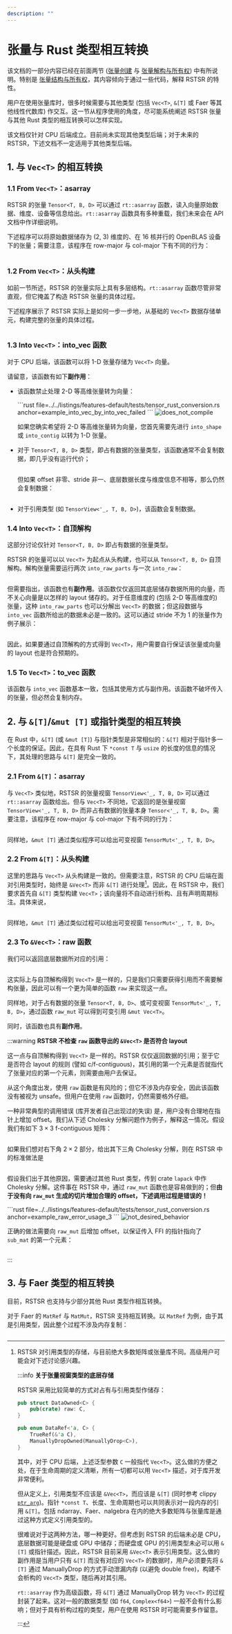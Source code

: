 ```yaml
---
description: ""
---
```



# 张量与 Rust 类型相互转换

该文档的一部分内容已经在前面两节 ([张量创建](01-tensor_creation.mdx) 与 [张量解构与所有权](02-structure_and_ownership.mdx)) 中有所说明。特别是 [张量结构与所有权](02-structure_and_ownership.mdx)，其内容倾向于通过一些代码，解释 RSTSR 的特性。

用户在使用张量库时，很多时候需要与其他类型 (包括 `Vec<T>`, `&[T]` 或 Faer 等其他线性代数库) 作交互。这一节从程序使用的角度，尽可能系统阐述 RSTSR 张量与其他 Rust 类型的相互转换可以怎样实现。

该文档仅针对 CPU 后端成立。目前尚未实现其他类型后端；对于未来的 RSTSR，下述文档不一定适用于其他类型后端。

## 1. 与 `Vec<T>` 的相互转换

### 1.1 From `Vec<T>`：asarray

RSTSR 的张量 `Tensor<T, B, D>` 可以通过 `rt::asarray` 函数，读入向量原始数据、维度、设备等信息给出。`rt::asarray` 函数具有多种重载，我们未来会在 API 文档中作详细说明。

下述程序可以将原始数据储存为 (2, 3) 维度的、在 16 核并行的 OpenBLAS 设备下的张量；需要注意，该程序在 row-major 与 col-major 下有不同的行为：
```rust file=../../listings/features-default/tests/tensor_rust_conversion.rs anchor=example_from_vec_by_asarray
```

### 1.2 From `Vec<T>`：从头构建

如前一节所述，RSTSR 的张量实际上具有多层结构。`rt::asarray` 函数尽管非常直观，但它掩盖了构造 RSTSR 张量的具体过程。

下述程序展示了 RSTSR 实际上是如何一步一步地，从基础的 `Vec<T>` 数据存储单元，构建完整的张量的具体过程。
```rust file=../../listings/features-default/tests/tensor_rust_conversion.rs anchor=example_from_vec_by_scratch
```

### 1.3 Into `Vec<T>`：into_vec 函数

对于 CPU 后端，该函数可以将 1-D 张量存储为 `Vec<T>` 向量。

请留意，该函数有如下**副作用**：

- 该函数禁止处理 2-D 等高维张量转为向量：

    <div className="ferris-overlay">
    ```rust file=../../listings/features-default/tests/tensor_rust_conversion.rs anchor=example_into_vec_by_into_vec_failed
    ```
    <img src={useBaseUrl("/img/ferris/does_not_compile.svg")} alt="does_not_compile" title="无法编译！" /> </div>

    如果您确实希望将 2-D 等高维张量转为向量，您首先需要先进行 `into_shape` 或 `into_contig` 以转为 1-D 张量。

- 对于 `Tensor<T, B, D>` 类型，即占有数据的张量类型，该函数通常不会复制数据，即几乎没有运行代价；

    ```rust file=../../listings/features-default/tests/tensor_rust_conversion.rs anchor=example_into_vec_by_into_vec
    ```

    但如果 offset 非零、stride 非一、底层数据长度与维度信息不相等，那么仍然会复制数据：

    ```rust file=../../listings/features-default/tests/tensor_rust_conversion.rs anchor=example_into_vec_by_into_vec_cloned
    ```

- 对于引用类型 (如 `TensorView<'_, T, B, D>`)，该函数会复制数据。

### 1.4 Into `Vec<T>`：自顶解构

这部分讨论仅针对 `Tensor<T, B, D>` 即占有数据的张量类型。

RSTSR 的张量可以以 `Vec<T>` 为起点从头构建，也可以从 `Tensor<T, B, D>` 自顶解构。解构张量需要运行两次 `into_raw_parts` 与一次 `into_raw`：

```rust file=../../listings/features-default/tests/tensor_rust_conversion.rs anchor=example_into_vec_destruct
```

但需要指出，该函数也有**副作用**。该函数仅仅返回其底层储存数据所用的向量，而不关心向量是以怎样的 layout 储存的。对于任意维度的 (包括 2-D 等高维度的) 张量，这种 `into_raw_parts` 也可以分解出 `Vec<T>` 的数据；但这段数据与 `into_vec` 函数所给出的数据未必是一致的。这可以通过 stride 不为 1 的张量作为例子展示：

```rust file=../../listings/features-default/tests/tensor_rust_conversion.rs anchor=example_into_vec_destruct_warn
```

因此，如果要通过自顶解构的方式得到 `Vec<T>`，用户需要自行保证该张量或向量的 layout 也是符合预期的。

### 1.5 To `Vec<T>`：to_vec 函数

该函数与 `into_vec` 函数基本一致，包括其使用方式与副作用。该函数不破坏传入的张量，但必然会复制内存。

## 2. 与 `&[T]`/`&mut [T]` 或指针类型的相互转换

在 Rust 中，`&[T]` (或 `&mut [T]`) 与指针类型是非常相似的：`&[T]` 相对于指针多一个长度的保证。因此，在具有 Rust 下 `*const T` 与 `usize` 的长度的信息的情况下，其处理的思路与 `&[T]` 是完全一致的。

### 2.1 From `&[T]`：asarray

与 `Vec<T>` 类似地，RSTSR 的张量视窗 `TensorView<'_, T, B, D>` 可以通过 `rt::asarray` 函数给出。但与 `Vec<T>` 不同地，它返回的是张量视窗 `TensorView<'_, T, B, D>` 而非占有数据的张量本身 `Tensor<'_, T, B, D>`。需要注意，该程序在 row-major 与 col-major 下有不同的行为：

```rust file=../../listings/features-default/tests/tensor_rust_conversion.rs anchor=example_from_ref_by_asarray
```

同样地，`&mut [T]` 通过类似程序可以给出可变视窗 `TensorMut<'_, T, B, D>`。

### 2.2 From `&[T]`：从头构建

这里的思路与 `Vec<T>` 从头构建是一致的。但需要注意，RSTSR 的 CPU 后端在面对引用类型时，始终是 `&Vec<T>` 而非 `&[T]` 进行处理[^1]。因此，在 RSTSR 中，我们要求首先自 `&[T]` 类型构建 `Vec<T>`；该向量将不自动进行析构、且有声明周期标注。具体来说，

```rust file=../../listings/features-default/tests/tensor_rust_conversion.rs anchor=example_from_ref_by_scratch
```

同样地，`&mut [T]` 通过类似过程可以给出可变视窗 `TensorMut<'_, T, B, D>`。

[^1]: RSTSR 对引用类型的存储，与目前绝大多数矩阵或张量库不同。高级用户可能会对下述讨论感兴趣。

    :::info **关于张量视窗类型的底层存储**

    RSTSR 采用比较简单的方式对占有与引用类型作储存：
    ```rust
    pub struct DataOwned<C> {
        pub(crate) raw: C,
    }

    pub enum DataRef<'a, C> {
        TrueRef(&'a C),
        ManuallyDropOwned(ManuallyDrop<C>),
    }
    ```
    其中，对于 CPU 后端，上述泛型参数 `C` 一般指代 `Vec<T>`。这么做的方便之处，在于生命周期的定义清晰，所有一切都可以用 `Vec<T>` 描述，对于库开发非常便利。

    但从定义上，引用类型不应该是 `&Vec<T>`，而应该是 `&[T]` (同时参考 clippy [`ptr_arg`](https://rust-lang.github.io/rust-clippy/master/index.html#ptr_arg))。指针 `*const T`、长度、生命周期也可以共同表示对一段内存的引用 `&[T]`。包括 ndarray、Faer、nalgebra 在内的绝大多数矩阵与张量库是通过这种方式定义引用类型的。

    很难说对于这两种方法，哪一种更好。但考虑到 RSTSR 的后端未必是 CPU，底层数据可能是硬盘或 GPU 中储存；而硬盘或 GPU 的引用类型未必可以用 `&[T]` 或指针描述。因此，RSTSR 目前采用 `&Vec<T>` 表示引用类型。这么做的副作用是当用户只有 `&[T]` 而没有对应的 `Vec<T>` 的数据时，用户必须要先将 `&[T]` 通过 ManuallyDrop 的方式手动泄漏内存 (以避免 double free)，构建不会析构的 `Vec<T>` 类型，随后再对其引用。

    `rt::asarray` 作为高级函数，将 `&[T]` 通过 ManuallyDrop 转为 `Vec<T>` 的过程封装了起来。这对一般的数据类型 (如 `f64`, `Complex<f64>`) 一般不会有什么影响；但对于具有析构过程的类型，用户在使用 RSTSR 时可能需要多作留意。

    :::

### 2.3 To `&Vec<T>`：raw 函数

我们可以返回底层数据所对应的引用：

```rust file=../../listings/features-default/tests/tensor_rust_conversion.rs anchor=example_to_ref_by_raw
```

这实际上与自顶解构得到 `Vec<T>` 是一样的，只是我们只需要获得引用而不需要解构张量，因此可以有一个更为简单的函数 `raw` 来实现这一点。

同样地，对于占有数据的张量 `Tensor<T, B, D>`、或可变视窗 `TensorMut<'_, T, B, D>`，通过函数 `raw_mut` 可以得到可变引用 `&mut Vec<T>`。

同时，该函数也具有**副作用**。

:::warning **RSTSR 不检查 `raw` 函数导出的 `&Vec<T>` 是否符合 layout**

这一点与自顶解构得到 `Vec<T>` 是一样的。RSTSR 仅仅返回数据的引用；至于它是否符合 layout 的规则 (譬如 c/f-contiguous)，其引用的第一个元素是否就指代了张量对应的第一个元素，则需要由用户去保证。

从这个角度出发，使用 `raw` 函数是有风险的；但它不涉及内存安全，因此该函数没有被视为 unsafe。但用户在使用 `raw` 函数时，仍然需要格外仔细。

一种非常典型的调用错误 (库开发者自己出现过的失误) 是，用户没有合理地在指针上增加 offset。我们从下述 Cholesky 分解问题作为例子，解释这一情况。假设我们有如下 $3 \times 3$ f-contiguous 矩阵：

```rust file=../../listings/features-default/tests/tensor_rust_conversion.rs anchor=example_raw_error_usage_1
```

如果我们想对右下角 $2 \times 2$ 部分，给出其下三角 Cholesky 分解，则在 RSTSR 中的标准做法是

```rust file=../../listings/features-default/tests/tensor_rust_conversion.rs anchor=example_raw_error_usage_2
```

假设我们出于其他原因，需要通过其他 Rust 类型，传到 crate `lapack` 中作 Cholesky 分解。这件事在 RSTSR 中，通过 `raw_mut` 函数也是容易做到的；但**由于没有向 `raw_mut` 生成的切片增加合理的 offset，下述调用过程是错误的！**

<div className="ferris-overlay">
```rust file=../../listings/features-default/tests/tensor_rust_conversion.rs anchor=example_raw_error_usage_3
```
<img src={useBaseUrl("/img/ferris/not_desired_behavior.svg")} alt="not_desired_behavior" title="非预期行为！" /> </div>

正确的做法需要向 `raw_mut` 后增加 offset，以保证传入 FFI 的指针指向了 `sub_mat` 的第一个元素：

```rust file=../../listings/features-default/tests/tensor_rust_conversion.rs anchor=example_raw_error_usage_4
```

:::

## 3. 与 Faer 类型的相互转换

目前，RSTSR 也支持与少部分其他 Rust 类型作相互转换。

对于 Faer 的 `MatRef` 与 `MatMut`，RSTSR 支持相互转换。以 `MatRef` 为例，由于其是引用类型，因此整个过程不涉及内存复制：

```rust file=../../listings/features-default/tests/tensor_rust_conversion.rs anchor=example_rstsr_faer_conversion
```
